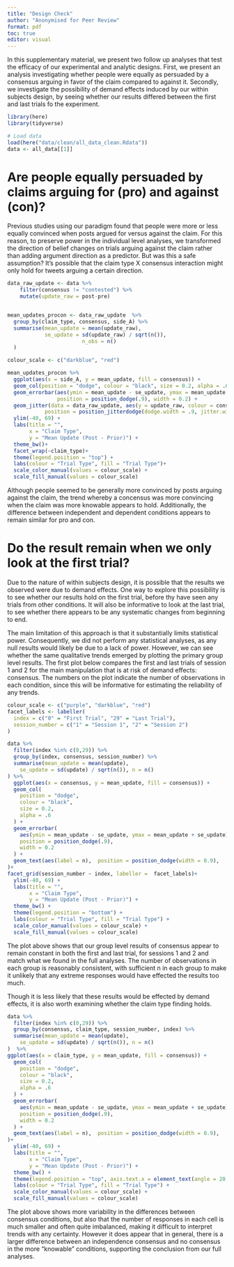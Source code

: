 ```yaml
---
title: "Design Check"
author: "Anonymised for Peer Review"
format: pdf
toc: true
editor: visual
---
```


In this supplementary material, we present two follow up analyses that test the efficacy of our experimental and analytic designs. First, we present an analysis investigating whether people were equally as persuaded by a consensus arguing in favor of the claim compared to against it. Secondly, we investigate the possibility of demand effects induced by our within subjects design, by seeing whether our results differed between the first and last trials fo the experiment.

```r
library(here)
library(tidyverse)

# Load data
load(here("data/clean/all_data_clean.Rdata"))
data <- all_data[[1]] 
```

# Are people equally persuaded by claims arguing for (pro) and against (con)?

Previous studies using our paradigm found that people were more or less equally convinced when posts argued for versus against the claim. For this reason, to preserve power in the individual level analyses, we transformed the direction of belief changes on trials arguing against the claim rather than adding argument direction as a predictor. But was this a safe assumption? It's possible that the claim type X consensus interaction might only hold for tweets arguing a certain direction.

```r
data_raw_update <- data %>%
    filter(consensus != "contested") %>%
    mutate(update_raw = post-pre)


mean_updates_procon <- data_raw_update  %>%
  group_by(claim_type, consensus, side_A) %>%
  summarise(mean_update = mean(update_raw),
            se_update = sd(update_raw) / sqrt(n()),
                        n_obs = n()
  )

colour_scale <- c("darkblue", "red")

mean_updates_procon %>% 
  ggplot(aes(x = side_A, y = mean_update, fill = consensus)) + 
  geom_col(position = "dodge", colour = "black", size = 0.2, alpha = .6) +
  geom_errorbar(aes(ymin = mean_update - se_update, ymax = mean_update + se_update), 
                position = position_dodge(.9), width = 0.2) +
  geom_jitter(data = data_raw_update, aes(y = update_raw, colour = consensus, group = consensus),
            position = position_jitterdodge(dodge.width = .9, jitter.width = .2), alpha = 0.1) +
  ylim(-40, 69) +
  labs(title = "",
       x = "Claim Type",
       y = "Mean Update (Post - Prior)") +
  theme_bw()+
  facet_wrap(~claim_type)+
  theme(legend.position = "top") +
  labs(colour = "Trial Type", fill = "Trial Type")+
  scale_color_manual(values = colour_scale) + 
  scale_fill_manual(values = colour_scale)  
```

Although people seemed to be generally more convinced by posts arguing against the claim, the trend whereby a concensus was more convincing when the claim was more knowable appears to hold. Additionally, the difference between independent and dependent conditions appears to remain similar for pro and con.

# Do the result remain when we only look at the first trial?

Due to the nature of within subjects design, it is possible that the results we observed were due to demand effects. One way to explore this possibility is to see whether our results hold on the first trial, before thy have seen any trials from other conditions. It will also be informative to look at the last trial, to see whether there appears to be any systematic changes from beginning to end.

The main limitation of this approach is that it substantially limits statistical power. Consequently, we did not perform any statistical analyses, as any null results would likely be due to a lack of power. However, we can see whether the same qualitative trends emerged by plotting the primary group level results. The first plot below compares the first and last trials of session 1 and 2 for the main manipulation that is at risk of demand effects: consensus. The numbers on the plot indicate the number of observations in each condition, since this will be informative for estimating the reliability of any trends.

```r
colour_scale <- c("purple", "darkblue", "red")
facet_labels <- labeller(
  index = c("0" = "First Trial", "29" = "Last Trial"),
  session_number = c("1" = "Session 1", "2" = "Session 2")
)

data %>%
  filter(index %in% c(0,29)) %>%
  group_by(index, consensus, session_number) %>%
  summarise(mean_update = mean(update),
    se_update = sd(update) / sqrt(n()), n = n()
) %>%  
  ggplot(aes(x = consensus, y = mean_update, fill = consensus)) +
  geom_col(
    position = "dodge",
    colour = "black",
    size = 0.2,
    alpha = .6
  ) +
  geom_errorbar(
    aes(ymin = mean_update - se_update, ymax = mean_update + se_update),
    position = position_dodge(.9),
    width = 0.2
  ) +
  geom_text(aes(label = n),  position = position_dodge(width = 0.9),     vjust = -3,
)+
facet_grid(session_number ~ index, labeller =  facet_labels)+
  ylim(-40, 69) +
  labs(title = "",
       x = "Claim Type",
       y = "Mean Update (Post - Prior)") +
  theme_bw() +
  theme(legend.position = "bottom") +
  labs(colour = "Trial Type", fill = "Trial Type") +
  scale_color_manual(values = colour_scale) +
  scale_fill_manual(values = colour_scale)
```

The plot above shows that our group level results of consensus appear to remain constant in both the first and last trial, for sessions 1 and 2 and match what we found in the full analyses. The number of observations in each group is reasonably consistent, with sufficient n in each group to make it unlikely that any extreme responses would have effected the results too much.

Though it is less likely that these results would be effected by demand effects, it is also worth examining whether the claim type finding holds.

```r
data %>%
  filter(index %in% c(0,29)) %>%
  group_by(consensus, claim_type, session_number, index) %>%
  summarise(mean_update = mean(update),
    se_update = sd(update) / sqrt(n()), n = n()
)  %>%
ggplot(aes(x = claim_type, y = mean_update, fill = consensus)) +
  geom_col(
    position = "dodge",
    colour = "black",
    size = 0.2,
    alpha = .6
  ) +
  geom_errorbar(
    aes(ymin = mean_update - se_update, ymax = mean_update + se_update),
    position = position_dodge(.9),
    width = 0.2
  ) +
  geom_text(aes(label = n),  position = position_dodge(width = 0.9),     vjust = -2,
)+
  ylim(-40, 69) +
  labs(title = "",
       x = "Claim Type",
       y = "Mean Update (Post - Prior)") +
  theme_bw() +
  theme(legend.position = "top", axis.text.x = element_text(angle = 20, vjust = .6, size = 7)) +
  labs(colour = "Trial Type", fill = "Trial Type") +
  scale_color_manual(values = colour_scale) +
  scale_fill_manual(values = colour_scale)  
```

The plot above shows more variability in the differences between consensus conditions, but also that the number of responses in each cell is much smaller and often quite imbalanced, making it difficult to interpret trends with any certainty. However it does appear that in general, there is a larger difference between an independence consensus and no consensus in the more "knowable" conditions, supporting the conclusion from our full analyses.
